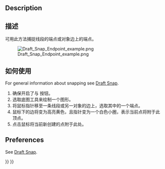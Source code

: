 <languages/>

{{Docnav
|[[Draft_Snap_Lock|Snap Lock]]
|[[Draft_Snap_Midpoint|Snap Midpoint]]
|[[Draft_Workbench|Draft]]
|IconL=Draft_Snap_Lock.svg
|IconR=Draft_Snap_Midpoint.svg
|IconC=Workbench_Draft.svg
}}

{{GuiCommand
|Name=Draft Snap Endpoint
|MenuLocation=Snapping → Snap endpoint
|Workbenches=[[Draft_Workbench|Draft]], [[BIM_Workbench|BIM]]
|SeeAlso=[[Draft_Snap|Draft Snap]], [[Draft_Snap_Lock|Draft Snap Lock]]
}}

== Description ==

<div class="mw-translate-fuzzy">
== 描述 ==
可用此方法捕捉线段的端点或对象边上的端点。
</div>

[[Image:Draft_Snap_Endpoint_example.png]]
<div class="mw-translate-fuzzy">
{{Caption|将线段的第二个端点捕捉至矩形某边的端点上}}
</div>

<span id="Usage"></span>
== 如何使用 ==

For general information about snapping see [[Draft_Snap|Draft Snap]].

<div class="mw-translate-fuzzy">
# 确保开启了{{Button|[[Image:Draft_Snap_Lock.svg|16px]] [[Draft_Snap_Lock|Draft ToggleSnap]]}}与 {{Button|[[Image:Draft_Snap_Endpoint.svg|16px]] [[Draft_Snap_Endpoint|Snap Endpoint]]}}按钮。
# 选取底图工具来绘制一个图形。
# 将鼠标指针移至一条线段或另一对象的边上，选取其中的一个端点。
# 鼠标下的边将变为高亮黄色，且指针变为一个白色小圈，表示当前点将附于此顶点。
# 点击鼠标将当前新创建的点附于此处。
</div>

== Preferences ==

See [[Draft_Snap#Preferences|Draft Snap]].


{{Docnav
|[[Draft_Snap_Lock|Snap Lock]]
|[[Draft_Snap_Midpoint|Snap Midpoint]]
|[[Draft_Workbench|Draft]]
|IconL=Draft_Snap_Lock.svg
|IconR=Draft_Snap_Midpoint.svg
|IconC=Workbench_Draft.svg
}}

{{Draft Tools navi{{#translation:}}}}
{{Userdocnavi{{#translation:}}}}